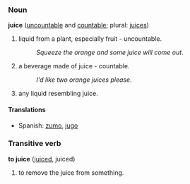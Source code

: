 ===Noun===
'''juice''' ([[uncountable]] and [[countable]]; plural: [[juices]])

# liquid from a plant, especially fruit - uncountable.
#:''Squeeze the orange and some juice will come out''.
# a beverage made of juice - countable.
#:''I'd like two orange juices please''.
# any liquid resembling juice.

====Translations====
*Spanish: [[zumo]], [[jugo]]

===Transitive verb===
'''to juice''' ([[juiced]], juiced)

# to remove the juice from something.